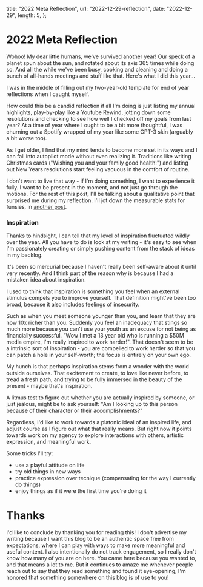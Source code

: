 
  title: "2022 Meta Reflection",
  url: "2022-12-29-reflection",
  date: "2022-12-29",
  length: 5,
};

# 2022 Meta Reflection

Wohoo! My dear little humans, we've survived another year! Our speck of a planet spun about the sun, and rotated about its axis 365 times while doing so. And all the while we've been busy, cooking and cleaning and doing a bunch of all-hands meetings and stuff like that. Here's what I did this year...

I was in the middle of filling out my two-year-old template for end of year reflections when I caught myself.

How could this be a candid reflection if all I'm doing is just listing my annual highlights, play-by-play like a Youtube Rewind, jotting down some resolutions and checking to see how well I checked off my goals from last year? At a time of year where I ought to be a bit more thoughtful, I was churning out a Spotify wrapped of my year like some GPT-3 skin (arguably a bit worse too).

As I get older, I find that my mind tends to become more set in its ways and I can fall into autopilot mode without even realizing it. Traditions like writing Christmas cards ("Wishing you and your family good health!") and listing out New Years resolutions start feeling vacuous in the comfort of routine.

I don't want to live that way - if I'm doing something, I want to experience it fully. I want to be present in the moment, and not just go through the motions. For the rest of this post, I'll be talking about a qualitative point that surprised me during my reflection. I'll jot down the measurable stats for funsies, in [another post](/blog/2022-12-29-rewind).

### Inspiration

Thanks to hindsight, I can tell that my level of inspiration fluctuated wildly over the year. All you have to do is look at my writing - it's easy to see when I'm passionately creating or simply pushing content from the stack of ideas in my backlog.

It's been so mercurial because I haven't really been self-aware about it until very recently. And I think part of the reason why is because I had a mistaken idea about inspiration.

I used to think that inspiration is something you feel when an external stimulus compels you to improve yourself. That definition might've been too broad, because it also includes feelings of insecurity.

Such as when you meet someone younger than you, and learn that they are now 10x richer than you. Suddenly you feel an inadequacy that stings so much more because you can't use your youth as an excuse for not being as financially successful. "Wow I met a 13 year old who is running a $50M media empire, I'm really inspired to work harder!". That doesn't seem to be a intrinsic sort of inspiration - you are compelled to work harder so that you can patch a hole in your self-worth; the focus is entirely on your own ego.

My hunch is that perhaps inspiration stems from a wonder with the world outside ourselves. That excitement to create, to love like never before, to tread a fresh path, and trying to be fully immersed in the beauty of the present - maybe that's inspiration. 

A litmus test to figure out whether you are actually inspired by someone, or just jealous, might be to ask yourself: "Am I looking up to this person because of their character or their accomplishments?"

Regardless, I'd like to work towards a platonic ideal of an inspired life, and adjust course as I figure out what that really means. But right now it points towards work on my agency to explore interactions with others, artistic expression, and meaningful work.

Some tricks I'll try:
- use a playful attitude on life
- try old things in new ways
- practice expression over tecnique (compensating for the way I currently do things)
- enjoy things as if it were the first time you're doing it


# Thanks

I'd like to conclude by thanking you for reading this! I don't advertise my writing because I want this blog to be an authentic space free from expectations, where I can play with ways to make more meaningful and useful content. I also intentionally do not track engagement, so I really don't know how many of you are on here. You came here because you wanted to, and that means a lot to me. But it continues to amaze me whenever people reach out to say that they read something and found it eye-opening, I'm honored that something somewhere on this blog is of use to you!